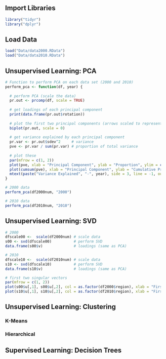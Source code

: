 
## Import Libraries
```r
library("tidyr")
library("dplyr")
```

## Load Data
```r
load("Data/data2000.RData")
load("Data/data2010.RData")
```

## Unsupervised Learning: PCA
```r
# Function to perform PCA on each data set (2000 and 2010)
perform_pca <- function(df, year) {
  
  # perform PCA (scale the data)
  pr.out <- prcomp(df, scale = TRUE)
  
  # get loadings of each principal component
  print(data.frame(pr.out$rotation))
  
  # plot the first two principal components (arrows scaled to represent loadings)
  biplot(pr.out, scale = 0)
  
  # get variance explained by each principal component
  pr.var <- pr.out$sdev^2     # variance
  pve <- pr.var / sum(pr.var) # proportion of total variance
  
  # plot these
  par(mfrow = c(1, 2))
  plot(pve, xlab = "Principal Component", ylab = "Proportion", ylim = c(0, 1), type = "b")
  plot(cumsum(pve), xlab = "Principal Component", ylab = "Cumulative Proportion", ylim = c(0, 1), type = "b")
  mtext(paste("Variance Explained", "-", year), side = 3, line = -1, outer = TRUE)
}
```

```r
# 2000 data
perform_pca(df2000num, "2000")
```

```r
# 2010 data
perform_pca(df2010num, "2010")
```

## Unsupervised Learning: SVD
```r
# 2000
dfscale00 <-  scale(df2000num) # scale data
s00 <- svd(dfscale00)          # perform SVD
data.frame(s00$v)              # loadings (same as PCA)

# 2010
dfscale10 <-  scale(df2010num) # scale data
s10 <- svd(dfscale10)          # perform SVD
data.frame(s10$v)              # loadings (same as PCA)

# first two singular vectors
par(mfrow = c(1, 2))
plot(s00$u[,1], s00$u[,2], col = as.factor(df2000$region), xlab = "First", ylab = "Second")
plot(s10$u[,1], s10$u[,2], col = as.factor(df2010$region), xlab = "First", ylab = "Second")
```

## Unsupervised Learning: Clustering

### K-Means

### Hierarchical

## Supervised Learning: Decision Trees
